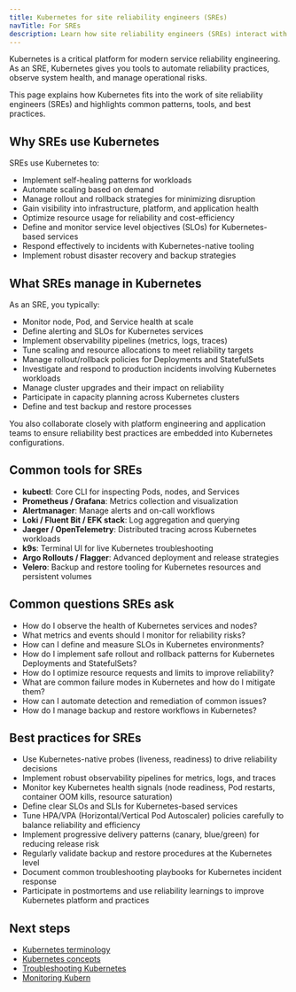 ```yaml
---
title: Kubernetes for site reliability engineers (SREs)
navTitle: For SREs
description: Learn how site reliability engineers (SREs) interact with Kubernetes to ensure availability, reliability, and performance of services.
---
```


Kubernetes is a critical platform for modern service reliability engineering. As an SRE, Kubernetes gives you tools to automate reliability practices, observe system health, and manage operational risks.

This page explains how Kubernetes fits into the work of site reliability engineers (SREs) and highlights common patterns, tools, and best practices.

## Why SREs use Kubernetes

SREs use Kubernetes to:

-   Implement self-healing patterns for workloads
-   Automate scaling based on demand
-   Manage rollout and rollback strategies for minimizing disruption
-   Gain visibility into infrastructure, platform, and application health
-   Optimize resource usage for reliability and cost-efficiency
-   Define and monitor service level objectives (SLOs) for Kubernetes-based services
-   Respond effectively to incidents with Kubernetes-native tooling
-   Implement robust disaster recovery and backup strategies

## What SREs manage in Kubernetes

As an SRE, you typically:

-   Monitor node, Pod, and Service health at scale
-   Define alerting and SLOs for Kubernetes services
-   Implement observability pipelines (metrics, logs, traces)
-   Tune scaling and resource allocations to meet reliability targets
-   Manage rollout/rollback policies for Deployments and StatefulSets
-   Investigate and respond to production incidents involving Kubernetes workloads
-   Manage cluster upgrades and their impact on reliability
-   Participate in capacity planning across Kubernetes clusters
-   Define and test backup and restore processes

You also collaborate closely with platform engineering and application teams to ensure reliability best practices are embedded into Kubernetes configurations.

## Common tools for SREs

-   **kubectl**: Core CLI for inspecting Pods, nodes, and Services
-   **Prometheus / Grafana**: Metrics collection and visualization
-   **Alertmanager**: Manage alerts and on-call workflows
-   **Loki / Fluent Bit / EFK stack**: Log aggregation and querying
-   **Jaeger / OpenTelemetry**: Distributed tracing across Kubernetes workloads
-   **k9s**: Terminal UI for live Kubernetes troubleshooting
-   **Argo Rollouts / Flagger**: Advanced deployment and release strategies
-   **Velero**: Backup and restore tooling for Kubernetes resources and persistent volumes

## Common questions SREs ask

-   How do I observe the health of Kubernetes services and nodes?
-   What metrics and events should I monitor for reliability risks?
-   How can I define and measure SLOs in Kubernetes environments?
-   How do I implement safe rollout and rollback patterns for Kubernetes Deployments and StatefulSets?
-   How do I optimize resource requests and limits to improve reliability?
-   What are common failure modes in Kubernetes and how do I mitigate them?
-   How can I automate detection and remediation of common issues?
-   How do I manage backup and restore workflows in Kubernetes?

## Best practices for SREs

-   Use Kubernetes-native probes (liveness, readiness) to drive reliability decisions
-   Implement robust observability pipelines for metrics, logs, and traces
-   Monitor key Kubernetes health signals (node readiness, Pod restarts, container OOM kills, resource saturation)
-   Define clear SLOs and SLIs for Kubernetes-based services
-   Tune HPA/VPA (Horizontal/Vertical Pod Autoscaler) policies carefully to balance reliability and efficiency
-   Implement progressive delivery patterns (canary, blue/green) for reducing release risk
-   Regularly validate backup and restore procedures at the Kubernetes level
-   Document common troubleshooting playbooks for Kubernetes incident response
-   Participate in postmortems and use reliability learnings to improve Kubernetes platform and practices

## Next steps

-   [Kubernetes terminology](/portal/kubernetes/learn/explained/terminology)
-   [Kubernetes concepts](/portal/kubernetes/learn/explained/kubernetes-concepts)
-   [Troubleshooting Kubernetes](/portal/kubernetes/learn/how-to/troubleshooting-on-kubernetes/)
-   [Monitoring Kubern](<>)
